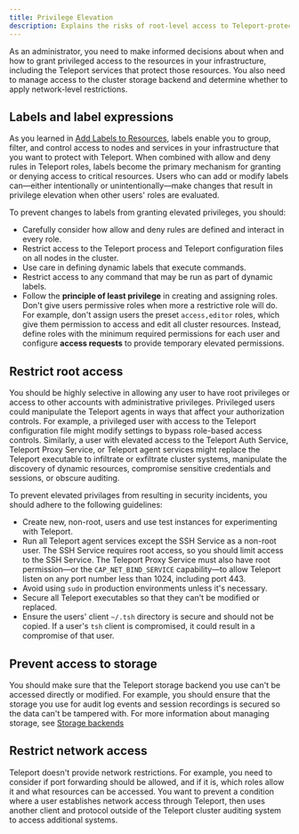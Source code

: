 ```yaml
---
title: Privilege Elevation
description: Explains the risks of root-level access to Teleport-protected resources.
---
```


As an administrator, you need to make informed decisions about when and how to grant
privileged access to the resources in your infrastructure, including the Teleport services
that protect those resources. You also need to manage access to the cluster storage backend
and determine whether to apply network-level restrictions.

## Labels and label expressions

As you learned in [Add Labels to Resources](../management/admin/labels.mdx), labels enable you to group, filter, and control access to 
nodes and services in your infrastructure that you want to protect with Teleport. 
When combined with allow and deny rules in Teleport roles, labels become the primary mechanism 
for granting or denying access to critical resources.
Users who can add or modify labels can—either intentionally or unintentionally—make changes 
that result in privilege elevation when other users' roles are evaluated. 

To prevent changes to labels from granting elevated privileges, you should:

- Carefully consider how allow and deny rules are defined and interact in every role.
- Restrict access to the Teleport process and Teleport configuration files on all nodes in the cluster.
- Use care in defining dynamic labels that execute commands.
- Restrict access to any command that may be run as part of dynamic labels.
- Follow the **principle of least privilege** in creating and assigning roles. 
  Don't give users permissive roles when more a restrictive role will do. For example, don't 
  assign users the preset `access,editor` roles, which give them permission to access and edit 
  all cluster resources. Instead, define roles with the minimum required permissions for each 
  user and configure **access requests** to provide temporary elevated permissions.

## Restrict root access

You should be highly selective in allowing any user to have root privileges or access to other 
accounts with administrative privileges. 
Privileged users could manipulate the Teleport agents in ways that affect your authorization controls.
For example, a privileged user with access to the Teleport configuration file might modify settings 
to bypass role-based access controls. Similarly, a user with elevated access to the Teleport Auth Service, 
Teleport Proxy Service, or Teleport agent services might replace the Teleport executable to infiltrate or 
exfiltrate cluster systems, manipulate the discovery of dynamic resources, compromise sensitive credentials 
and sessions, or obscure auditing.

To prevent elevated privilages from resulting in security incidents, you should adhere to the 
following guidelines:

- Create new, non-root, users and use test instances for experimenting with Teleport.
- Run all Teleport agent services except the SSH Service as a non-root user. 
  The SSH Service requires root access, so you should limit access to the SSH Service. The Teleport Proxy
  Service must also have root permission—or the `CAP_NET_BIND_SERVICE` capability—to allow Teleport listen 
  on any port number less than 1024, including port 443.
- Avoid using `sudo` in production environments unless it's necessary.
- Secure all Teleport executables so that they can't be modified or replaced.
- Ensure the users' client `~/.tsh` directory is secure and should not be copied. If a user's `tsh` client 
  is compromised, it could result in a compromise of that user.

## Prevent access to storage

You should make sure that the Teleport storage backend you use can't be accessed directly or modified. 
For example, you should ensure that the storage you use for audit log events and session recordings is
secured so the data can't be tampered with. For more information about managing storage, see 
[Storage backends](../reference/backends.mdx)

## Restrict network access

Teleport doesn't provide network restrictions. For example, you need to consider if port forwarding 
should be allowed, and if it is, which roles allow it and what resources can be accessed. You want 
to prevent a condition where a user establishes network access through Teleport, then uses another 
client and protocol outside of the Teleport cluster auditing system to access additional systems.